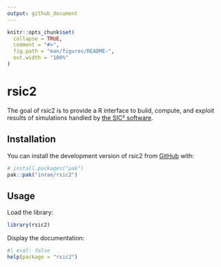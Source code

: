 ```yaml
---
output: github_document
---
```


<!-- README.md is generated from README.Rmd. Please edit that file -->

```r
knitr::opts_chunk$set(
  collapse = TRUE,
  comment = "#>",
  fig.path = "man/figures/README-",
  out.width = "100%"
)
```

# rsic2

<!-- badges: start -->
<!-- badges: end -->

The goal of rsic2 is to provide a R interface to build, compute, and exploit
results of simulations handled by [the SIC² software](https://sic.g-eau.fr).

## Installation

You can install the development version of rsic2 from [GitHub](https://github.com/) with:

``` r
# install.packages("pak")
pak::pak("inrae/rsic2")
```

## Usage

Load the library:

```r
library(rsic2)
```

Display the documentation:

```r
#| eval: false
help(package = "rsic2")
```
